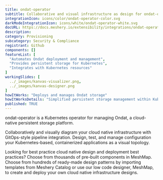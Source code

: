 ---
title: ondat-operator
subtitle: Collaborative and visual infrastructure as design for ondat-operator
integrationIcon: icons/color/ondat-operator-color.svg
darkModeIntegrationIcon: icons/white/ondat-operator-white.svg
docURL: https://docs.meshery.io/extensibility/integrations/ondat-operator
description: 
category: Provisioning
subcategory: Security & Compliance
registrant: Github
components: []
featureList: [
  "Automates Ondat deployment and management",
  "Provides persistent storage for Kubernetes",
  "Integrates with Kubernetes resources"
]
workingSlides: [
  ../_images/kanvas-visualizer.png,
  ../_images/kanvas-designer.png
]
howItWorks: "Deploys and manages Ondat storage"
howItWorksDetails: "Simplified persistent storage management within Kubernetes"
published: TRUE
---
<p>
ondat-operator is a Kubernetes operator for managing Ondat, a cloud-native persistent storage platform.
</p>
<p>
    Collaboratively and visually diagram your cloud native infrastructure with GitOps-style pipeline integration. Design, test, and manage configuration your Kubernetes-based, containerized applications as a visual topology.
</p>
<p>
    Looking for best practice cloud native design and deployment best practices? Choose from thousands of pre-built components in MeshMap. Choose from hundreds of ready-made design patterns by importing templates from Meshery Catalog or use our low code designer, MeshMap, to create and deploy your own cloud native infrastructure designs.
</p>
